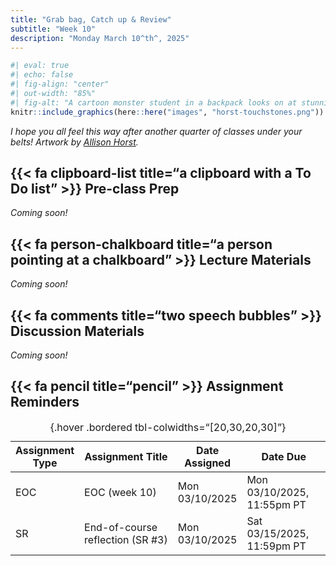 ```yaml
---
title: "Grab bag, Catch up & Review"
subtitle: "Week 10"
description: "Monday March 10^th^, 2025"
---
```


<!-- OLD TITLE: "Misc. chart types, Prompt engineering, Review" -->

```r
#| eval: true 
#| echo: false
#| fig-align: "center"
#| out-width: "85%" 
#| fig-alt: "A cartoon monster student in a backpack looks on at stunning gems labeled 'Touchstones of Intuition', which have the text 'You know some stuff' written on sequential crystals."
knitr::include_graphics(here::here("images", "horst-touchstones.png"))
```

::: {.center-text .gray-text}
*I hope you all feel this way after another quarter of classes under your belts! Artwork by [Allison Horst](https://allisonhorst.com/){target="_blank"}.*
:::

## {{< fa clipboard-list title="a clipboard with a To Do list" >}} Pre-class Prep {#pre-class-prep}

*Coming soon!* 
<!-- Please be sure to complete the following before class: -->

<!-- ### A. Install required packages -->

<!-- ```{r} -->
<!-- #| eval: false -->
<!-- #| echo: true -->
<!-- #| code-line-numbers: false -->
<!-- library(waffle) # for making waffle (square pie) charts in R -->
<!-- library(ggbump) # a geom for creating bump charts -->
<!-- ``` -->

<!-- ### B. Prompt engineering prep -->

<!-- To follow along with Sevan's lesson on ChatGPT prompt engineering for data wrangling & visualization, you'll need to first: -->

<!-- 1. [Create a free OpenAI account](https://chat.openai.com/auth/login) (if you don't already have one), or make sure you know your login credentials -->
<!-- 2. [Download this `.xlsx` data file](https://docs.google.com/spreadsheets/d/1VeWF01_2--KXS7sB-IfPGVNNkGdGcGpN/edit?usp=sharing&ouid=103292946495291407556&rtpof=true&sd=true) and save it somewhere you can easily find -->

## {{< fa person-chalkboard title="a person pointing at a chalkboard" >}} Lecture Materials {#lecture-materials}

*Coming soon!* 

<!-- ::: {.grid} -->

<!-- ::: {.g-col-12 .g-col-md-4} -->
<!-- ::: {.center-text} -->
<!-- [**Misc. charts**]{.teal-text .body-text-m} -->

<!-- [{{< fa person-chalkboard title="A person motioning at a chalkboard" >}} lecture 10.1 slides](lecture-slides/week10.1-misc-charts-slides.qmd){.btn role="button" target="_blank"}  -->
<!-- ::: -->
<!-- ::: -->

<!-- ::: {.g-col-12 .g-col-md-4} -->
<!-- ::: {.center-text} -->
<!-- [**Prompt engineering**]{.teal-text .body-text-m} -->

<!-- [{{< fa person-chalkboard title="A person motioning at a chalkboard" >}} lecture 10.2 slides](https://docs.google.com/presentation/d/11i_Q33FCaKlQYNlGUpzOa8zb9fpfxB3eTFfD6cjdlZo/edit#slide=id.p){.btn role="button" target="_blank"}  -->
<!-- ::: -->
<!-- ::: -->

<!-- ::: {.g-col-12 .g-col-md-4} -->
<!-- ::: {.center-text} -->
<!-- [**Quarter recap**]{.teal-text .body-text-m} -->

<!-- [{{< fa person-chalkboard title="A person motioning at a chalkboard" >}} lecture 10.3 slides](lecture-slides/week10.3-recap.qmd){.btn role="button" target="_blank"}  -->
<!-- ::: -->
<!-- ::: -->

<!-- ::: -->

## {{< fa comments title="two speech bubbles" >}} Discussion Materials {#discussion-materials}

*Coming soon!*

<!-- Let's celebrate all of our hard work with a data visualization showcase! Everyone will have ~2 minutes to show off their creations. Please add your three data visualizations (option 1) or infographic (option 2) to your assigned slide (linked below) and come prepared to *briefly* describe the following: -->

<!-- 1. Describe your data and where you found it -->
<!-- 2. What question(s) did you set out to answer? -->
<!-- 3. One thing that you're super proud of figuring out / creating -->
<!-- 4. One thing that you wanted to implement but couldn't quite make happen (yet) -->

<!-- Find your slide here: -->

<!-- - [10am section slides](https://docs.google.com/presentation/d/1uGNLzMlspbj1Pn0qQdF7CoD2RA0eIl8DHj5tQyXh3qE/edit?usp=sharing) -->
<!-- - [11am section slides](https://docs.google.com/presentation/d/1u31owoOiWuKI_ZEdebCpytsr1s2FtaKY2UzM0T59RAg/edit?usp=sharing) -->

## {{< fa pencil title="pencil" >}} Assignment Reminders {#assignment-reminders}

| Assignment Type | Assignment Title                 | Date Assigned  | Date Due                   |
|-----------------|----------------------------------|----------------|----------------------------|
| EOC             | EOC (week 10)                    | Mon 03/10/2025 | Mon 03/10/2025, 11:55pm PT |
| SR              | End-of-course reflection (SR #3) | Mon 03/10/2025 | Sat 03/15/2025, 11:59pm PT |
: {.hover .bordered tbl-colwidths="[20,30,20,30]"}

<!-- | Assignment Type | Assignment Title                                                   | Date Assigned  | Date Due                  | -->
<!-- |-----------------|-------------------------------------------------------------------|----------------|----------------------------| -->
<!-- | EOC             | [EOC (week 10)](https://forms.gle/p6W89kVHguXJrkDb7)              | Mon 03/10/2025 | Mon 03/11/2025, 11:55pm PT | -->
<!-- | SR              | [End-of-course reflection (SR #3)](assignments/SR3-endcourse.qmd) | Mon 03/10/2025 | Sat 03/15/2025, 11:59pm PT | -->
<!-- : {.hover .bordered tbl-colwidths="[20,30,20,30]"} -->
       
